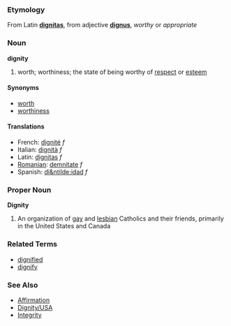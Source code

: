 ===Etymology===
From Latin '''[[dignitas]]''', from adjective '''[[dignus]]''', ''worthy'' or ''appropriate''

===Noun===
'''dignity'''

# worth; worthiness; the state of being worthy of [[respect]] or [[esteem]]

====Synonyms====
*[[worth]]
*[[worthiness]]

====Translations====
*French: [[dignité]] ''f''
*Italian: [[dignità]] ''f''
*Latin: [[dignitas]] ''f''
*[[Romanian]]: [[demnitate]] ''f''
*Spanish: [[di&ntilde;idad]] ''f''

===Proper Noun===
'''Dignity'''

# An organization of [[gay]] and [[lesbian]] Catholics and their friends, primarily in the United States and Canada


===Related Terms===
*[[dignified]]
*[[dignify]]

===See Also===
*[[Affirmation]]
*[[Dignity/USA]]
*[[Integrity]]